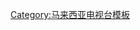 {{Navbox
| name   = Ntv7
| title  = {{MYS}} [[ntv7]]
| bodyclass = hlist
| state  = collapsed
| group1 = 电视剧
| list1  = {{Navbox subgroup
| group1 = 2006年
| list1 = [[原點 (電視劇)|原点]] • [[情有可缘]]
| group2 = 2007年
| list2 = [[男人当家]] • [[美丽的气味]] • [[天使的烙印]] • [[爱在你左右]]
| group3 = 2008年
| list3 = [[大城情事爱]] • [[情牵南苑]] • [[独家追辑]] • [[有你终生美丽 (电视剧)|有你终生美丽]] • [[还我情真]] • [[都市恋人的追逐]] 
| group4 = 2009年
| list4 = [[谈谈情，舞舞狮]] • [[女头家]] • [[快乐一家]] • [[美食厨师男]] • [[家在半山芭]] • [[幸福满贯]] • [[平底高跟鞋]]
| group5 = 2010年
| list5 = [[我爱麻糍]] • [[炭鄉]] • [[星光灿烂 (电视剧)|星光灿烂]] • [[情牵南洋]] • [[血蝴蝶]] • [[诡雾山城]] 
| group6 = 2011年
| list6 = [[浮生劫]] • [[漁米人家]] • [[足印 (电视剧)|足印]] • [[断掌的女人]] • [[罪愛 (電視劇)|罪爱]] • [[甘榜情]] • [[黑色夕阳]]
| group7 = 2012年
| list7 = [[香火]] • [[寂寞同盟]] • [[家事風暴]] • [[羽过天晴]] • [[飞跃阳光]] • [[庭外和解]] • [[半边天]] • [[猪仔馆人家]]
| group8 = 2013年
| list8 = [[男婚女嫁]] • [[曙光]] • [[家有超男]] • '''[[无间行者]]''' •[[岁月留声]] •''[[说谎者]]''
| group9 = 2014年
| list9 = [[听风的歌 (电视剧)|听风的歌]] • [[坏青春]] • [[男婚女嫁2]] • [[重案狙击]] • [[阿爸]]• [[千门八将]]
| group10 = 2015年
| list10  = [[差三公分想爱你]] • [[法内情]]• [[转捩点]] • [[我要放假]] • [[分身乏术]]
}}
| group2 = 电视電影
| list2  = {{Navbox subgroup
| group1 = 2011年
| list1 = [[媒人帮]]
| group2 = 2012年
| list2 = [[哈比全家福]] • [[夺命游戏]]
| group3 = 2013年
| list3 = [[聚宝盆·续集]] • [[聚宝盆·前传]] • ''[[夺命游戏2]]''
}}
| group3 = 喜剧
| list3  = {{Navbox subgroup
| group1 = 2009年
| list1 = [[你好 Mr. Siao]] • [[Phua Chu Kang Sdn Bhd]]
| group2 = 2010年
| list2 = [[你好 Mr. Siao II]] • [[Phua Chu Kang Sdn Bhd 2]]
| group3 = 2011年
| list3 = [[时光电台]]
| group4 =2012年
| list4 =  [[一次就爱对]] • [[我的超龄校友]]
| group5 =2013年
| list5 =  [[一次就爱对2]]
| group6 =''筹备中''
| list6 =  ''[[时光电台2]]''
}}
| group4 = 
| list4  = 
| group5 = 
| list5  = 
| group6 = 
| list6  = 
| below   =  未播出为''斜体文字''
}}<noinclude>
[[Category:马来西亚电视台模板]]
</noinclude>